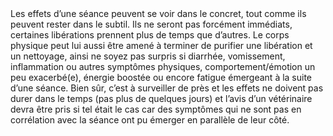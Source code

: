 
<section className="pt-8 text-center">
  Les effets d’une séance peuvent se voir dans le concret, tout comme ils
  peuvent rester dans le subtil. Ils ne seront pas forcément immédiats,
  certaines libérations prennent plus de temps que d’autres.
  <span className="flex justify-center my-4">
    <GiUbisoftSun aria-hidden="true" />
  </span>
  Le corps physique peut lui aussi être amené à terminer de purifier une
  libération et un nettoyage, ainsi ne soyez pas surpris si diarrhée,
  vomissement, inflammation ou autres symptômes physiques, comportement/émotion
  un peu exacerbé(e), énergie boostée ou encore fatigue émergeant à la suite
  d’une séance.
  <span className="flex justify-center my-4">
    <GiUbisoftSun aria-hidden="true" />
  </span>
  Bien sûr, c’est à surveiller de près et les effets ne doivent pas durer dans
  le temps (pas plus de quelques jours) et l’avis d’un vétérinaire devra être
  pris si tel était le cas car des symptômes qui ne sont pas en corrélation avec
  la séance ont pu émerger en parallèle de leur côté.
</section>
